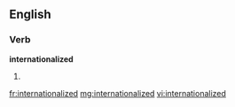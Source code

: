 ==English==

===Verb===
'''internationalized'''

# {{past of|[[internationalize]]}}

[[fr:internationalized]]
[[mg:internationalized]]
[[vi:internationalized]]